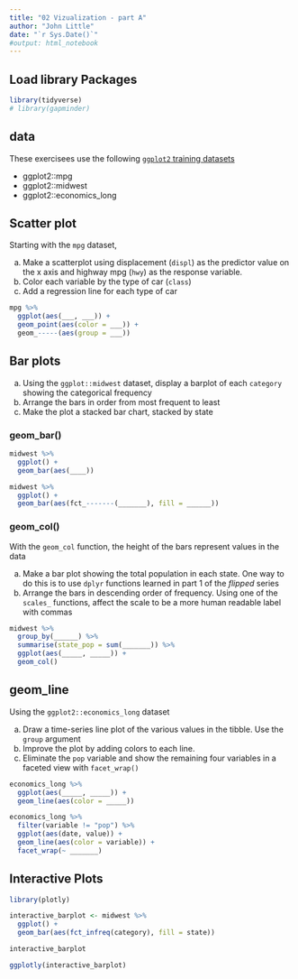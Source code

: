 ```yaml
---
title: "02 Vizualization - part A"
author: "John Little"
date: "`r Sys.Date()`"
#output: html_notebook
---
```


## Load library Packages

```r
library(tidyverse)
# library(gapminder)
```


## data

These exercisees use the following [`ggplot2` training datasets](https://ggplot2.tidyverse.org/reference/index.html#section-data)

- ggplot2::mpg
- ggplot2::midwest
- ggplot2::economics_long


## Scatter plot

Starting with the `mpg` dataset, 

a. Make a scatterplot using displacement (`displ`) as the predictor value on the x axis and highway mpg (`hwy`) as the response variable.
b. Color each variable by the type of car (`class`)
c. Add a regression line for each type of car


```r
mpg %>% 
  ggplot(aes(___, ___)) +
  geom_point(aes(color = ___)) + 
  geom_-----(aes(group = ___)) 
```


## Bar plots

a. Using the `ggplot::midwest` dataset, display a barplot of each `category` showing the categorical frequency
b. Arrange the bars in order from most frequent to least
c. Make the plot a stacked bar chart, stacked by state

### geom_bar()

```r
midwest %>% 
  ggplot() +
  geom_bar(aes(____))
```


```r
midwest %>% 
  ggplot() +
  geom_bar(aes(fct_-------(_______), fill = ______)) 
```

### geom_col()

With the `geom_col` function, the height of the bars represent values in the data

a. Make a bar plot showing the total population in each state.  One way to do this is to use `dplyr` functions learned in part 1 of the _flipped_ series
b. Arrange the bars in descending order of frequency.  Using one of the `scales_` functions, affect the scale to be a more human readable label with commas

```r
midwest %>% 
  group_by(______) %>% 
  summarise(state_pop = sum(_______)) %>% 
  ggplot(aes(_____, _____)) +
  geom_col()
```


## geom_line

Using the `ggplot2::economics_long` dataset

a.  Draw a time-series line plot of the various values in the tibble.  Use the `group` argument 
b.  Improve the plot by adding colors to each line.
c.  Eliminate the `pop` variable and show the remaining four variables in a faceted view with `facet_wrap()`

```r
economics_long %>% 
  ggplot(aes(_____, _____)) +
  geom_line(aes(color = _____))
```


```r
economics_long %>% 
  filter(variable != "pop") %>% 
  ggplot(aes(date, value)) + 
  geom_line(aes(color = variable)) +
  facet_wrap(~ _______)
```

## Interactive Plots

```r
library(plotly)
```

```r
interactive_barplot <- midwest %>% 
  ggplot() +
  geom_bar(aes(fct_infreq(category), fill = state)) 

interactive_barplot

ggplotly(interactive_barplot)
```

